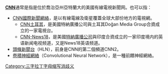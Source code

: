 '''[[CNN|CNN]]'''通常是指是位於喬治亞州亞特蘭大的美國有線電視新聞网。也可以指：
* [[CNN國際新聞網絡|CNN國際新聞網絡]]，是以有線電線及衛星覆蓋全球大部份地方的電視網。
** [[CNN土耳其|CNN土耳其]]，是美國特納廣播公司與土耳其Doğan Media Group合資成立的一家電視台。
** [[CNN-News18|CNN-News18]]，是美國[[特納廣播公司|特納廣播公司]]與印度{{le|Network 18}}合資成立的一家印度境内的英语新闻电视频道，又是News18英语频道。
* [[頭條新聞台|頭條新聞台]]（HLN），前身是CNN的第二個頻道CNN2。
* [[卷積神經網絡|卷積神經網絡]]（Convolutional Neural Network），是一種前饋神經網絡。

{{disambig}}

[[Category:三字拉丁字母缩写消歧义|Category:三字拉丁字母缩写消歧义]]